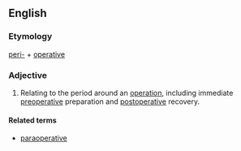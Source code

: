 ==English==

===Etymology===
[[peri-]] + [[operative]]

===Adjective===
{{en-adj|-}}

# Relating to the period around an [[operation]], including immediate [[preoperative]] preparation and [[postoperative]] recovery.

====Related terms====
*[[paraoperative]]
